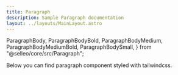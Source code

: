 ```yaml
---
title: Paragraph
description: Sample Paragraph documentation
layout: ../layouts/MainLayout.astro
---
```


  ParagraphBody,
  ParagraphBodyBold,
  ParagraphBodyMedium,
  ParagraphBodyMediumBold,
  ParagraphBodySmall,
} from "@selleo/core/src/Paragraph";

<Description>Below you can find paragraph component styled with tailwindcss.</Description>

<Preview component={ParagraphBody} />
<Preview component={ParagraphBodyBold} />
<Preview component={ParagraphBodyMedium} />
<Preview component={ParagraphBodyMediumBold} />
<Preview component={ParagraphBodySmall} />
